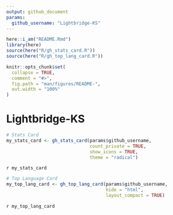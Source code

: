 ```yaml
---
output: github_document
params:
  github_username: "Lightbridge-KS"
---
```


<!-- README.md is generated from README.Rmd. Please edit that file -->

```r
here::i_am("README.Rmd")
library(here)
source(here("R/gh_stats_card.R"))
source(here("R/gh_top_lang_card.R"))
```

```r
knitr::opts_chunk$set(
  collapse = TRUE,
  comment = "#>",
  fig.path = "man/figures/README-",
  out.width = "100%"
)
```

# Lightbridge-KS





<!-- Github Stats by "https://github.com/anuraghazra/github-readme-stats" -->

```r
# Stats Card
my_stats_card <- gh_stats_card(params$github_username, 
                               count_private = TRUE, 
                               show_icons = TRUE, 
                               theme = "radical")
```


<!-- GitHub Stats Card: Start -->
`r my_stats_card`
<!-- GitHub Stats Card: End -->


```r
# Top Language Card
my_top_lang_card <- gh_top_lang_card(params$github_username,
                                     hide = "html",
                                     layout_compact = TRUE)
```


<!-- Github Top Languages Card: Start -->
`r my_top_lang_card`
<!-- Github Top Languages Card: End -->

